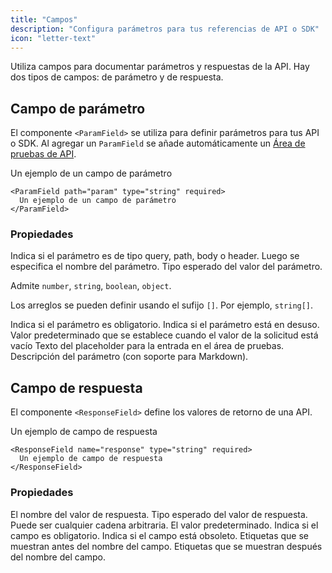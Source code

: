 ```yaml
---
title: "Campos"
description: "Configura parámetros para tus referencias de API o SDK"
icon: "letter-text"
---
```


Utiliza campos para documentar parámetros y respuestas de la API. Hay dos tipos de campos: de parámetro y de respuesta.

## Campo de parámetro

El componente `<ParamField>` se utiliza para definir parámetros para tus API o SDK. Al agregar un `ParamField` se añade automáticamente un [Área de pruebas de API](/es/api-playground/overview).

<ParamField path="param" type="string" required>
  Un ejemplo de un campo de parámetro
</ParamField>

```mdx
<ParamField path="param" type="string" required>
  Un ejemplo de un campo de parámetro
</ParamField>
```

### Propiedades

<ParamField body="query, path, body, or header" type="string">
  Indica si el parámetro es de tipo query, path, body o header. Luego se especifica el
  nombre del parámetro.
</ParamField>

<ParamField body="type" type="string">
  Tipo esperado del valor del parámetro.

  Admite `number`, `string`, `boolean`, `object`.

  Los arreglos se pueden definir usando el sufijo `[]`. Por ejemplo, `string[]`.
</ParamField>

<ParamField body="required" type="boolean">
  Indica si el parámetro es obligatorio.
</ParamField>

<ParamField body="deprecated" type="boolean">
  Indica si el parámetro está en desuso.
</ParamField>

<ParamField body="default" type="any">
  Valor predeterminado que se establece cuando el valor de la solicitud está vacío
</ParamField>

<ParamField body="placeholder" type="string">
  Texto del placeholder para la entrada en el área de pruebas.
</ParamField>

<ParamField body="children" type="string">
  Descripción del parámetro (con soporte para Markdown).
</ParamField>

## Campo de respuesta

El componente `<ResponseField>` define los valores de retorno de una API.

<ResponseField name="response" type="string" required>
  Un ejemplo de campo de respuesta
</ResponseField>

```mdx
<ResponseField name="response" type="string" required>
  Un ejemplo de campo de respuesta
</ResponseField>
```

### Propiedades

<ResponseField name="name" type="string" required>
  El nombre del valor de respuesta.
</ResponseField>

<ResponseField name="type" type="string" required>
  Tipo esperado del valor de respuesta. Puede ser cualquier cadena arbitraria.
</ResponseField>

<ResponseField name="default" type="string">
  El valor predeterminado.
</ResponseField>

<ResponseField name="required" type="boolean">
  Indica si el campo es obligatorio.
</ResponseField>

<ResponseField name="deprecated" type="boolean">
  Indica si el campo está obsoleto.
</ResponseField>

<ResponseField name="pre" type="string[]">
  Etiquetas que se muestran antes del nombre del campo.
</ResponseField>

<ResponseField name="post" type="string[]">
  Etiquetas que se muestran después del nombre del campo.
</ResponseField>
